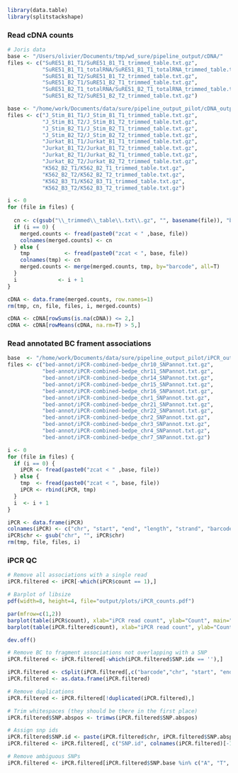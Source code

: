 ```r
library(data.table)
library(splitstackshape)
```

### Read cDNA counts
```r
# Joris data
base <- "/Users/olivier/Documents/tmp/wd_sure/pipeline_output/cDNA/"
files <- c("SuRE51_B1_T1/SuRE51_B1_T1_trimmed_table.txt.gz",
           "SuRE51_B1_T1_totalRNA/SuRE51_B1_T1_totalRNA_trimmed_table.txt.gz",
           "SuRE51_B1_T2/SuRE51_B1_T2_trimmed_table.txt.gz",
           "SuRE51_B2_T1/SuRE51_B2_T1_trimmed_table.txt.gz",
           "SuRE51_B2_T1_totalRNA/SuRE51_B2_T1_totalRNA_trimmed_table.txt.gz",
           "SuRE51_B2_T2/SuRE51_B2_T2_trimmed_table.txt.gz")

base <- "/home/work/Documents/data/sure/pipeline_output_pilot/cDNA_output/"
files <- c("J_Stim_B1_T1/J_Stim_B1_T1_trimmed_table.txt.gz",
           "J_Stim_B1_T2/J_Stim_B1_T2_trimmed_table.txt.gz",
           "J_Stim_B2_T1/J_Stim_B2_T1_trimmed_table.txt.gz",
           "J_Stim_B2_T2/J_Stim_B2_T2_trimmed_table.txt.gz",
           "Jurkat_B1_T1/Jurkat_B1_T1_trimmed_table.txt.gz",
           "Jurkat_B1_T2/Jurkat_B1_T2_trimmed_table.txt.gz",
           "Jurkat_B2_T1/Jurkat_B2_T1_trimmed_table.txt.gz",
           "Jurkat_B2_T2/Jurkat_B2_T2_trimmed_table.txt.gz",
           "K562_B2_T1/K562_B2_T1_trimmed_table.txt.gz",
           "K562_B2_T2/K562_B2_T2_trimmed_table.txt.gz",
           "K562_B3_T1/K562_B3_T1_trimmed_table.txt.gz",
           "K562_B3_T2/K562_B3_T2_trimmed_table.txt.gz")

i <- 0
for (file in files) {
  
  cn <- c(gsub("\\_trimmed\\_table\\.txt\\.gz", "", basename(file)), "barcode")
  if (i == 0) {
    merged.counts <- fread(paste0("zcat < " ,base, file)) 
    colnames(merged.counts) <- cn
  } else {
    tmp           <- fread(paste0("zcat < ", base, file))
    colnames(tmp) <- cn
    merged.counts <- merge(merged.counts, tmp, by="barcode", all=T)
  }
  i             <- i + 1
}

cDNA <- data.frame(merged.counts, row.names=1)
rm(tmp, cn, file, files, i, merged.counts)

cDNA <- cDNA[rowSums(is.na(cDNA)) <= 2,]
cDNA <- cDNA[rowMeans(cDNA, na.rm=T) > 5,]
```

### Read annotated BC frament associations
```r
base  <- "/home/work/Documents/data/sure/pipeline_output_pilot/iPCR_output/"
files <- c("bed-annot/iPCR-combined-bedpe_chr10_SNPannot.txt.gz",
           "bed-annot/iPCR-combined-bedpe_chr11_SNPannot.txt.gz",
           "bed-annot/iPCR-combined-bedpe_chr14_SNPannot.txt.gz",
           "bed-annot/iPCR-combined-bedpe_chr15_SNPannot.txt.gz",
           "bed-annot/iPCR-combined-bedpe_chr16_SNPannot.txt.gz",
           "bed-annot/iPCR-combined-bedpe_chr1_SNPannot.txt.gz",
           "bed-annot/iPCR-combined-bedpe_chr21_SNPannot.txt.gz",
           "bed-annot/iPCR-combined-bedpe_chr22_SNPannot.txt.gz",
           "bed-annot/iPCR-combined-bedpe_chr2_SNPannot.txt.gz",
           "bed-annot/iPCR-combined-bedpe_chr3_SNPannot.txt.gz",
           "bed-annot/iPCR-combined-bedpe_chr4_SNPannot.txt.gz",
           "bed-annot/iPCR-combined-bedpe_chr7_SNPannot.txt.gz")

i <- 0
for (file in files) {
  if (i == 0) {
    iPCR <- fread(paste0("zcat < " ,base, file)) 
  } else {
    tmp  <- fread(paste0("zcat < ", base, file))
    iPCR <- rbind(iPCR, tmp)
  }
  i  <- i + 1
}

iPCR <- data.frame(iPCR)
colnames(iPCR) <- c("chr", "start", "end", "length", "strand", "barcode", "count", "int.end", "int.start", "MAPQ", "MD1", "MD2", "alt.1", "alt.2", "seq.1", "seq.2", "x.1", "x.2", "SNP.relpos", "SNP.base", "SNP.abspos", "SNP.var","SNP.idx")
iPCR$chr <- gsub("chr", "", iPCR$chr)
rm(tmp, file, files, i)
```

### iPCR QC
```r
# Remove all associations with a single read
iPCR.filtered <- iPCR[-which(iPCR$count == 1),]

# Barplot of libsize
pdf(width=8, height=4, file="output/plots/iPCR_counts.pdf")

par(mfrow=c(1,2))
barplot(table(iPCR$count), xlab="iPCR read count", ylab="Count", main="Before QC", font=8, family="ArialMT")
barplot(table(iPCR.filtered$count), xlab="iPCR read count", ylab="Count", main="After QC")

dev.off()

# Remove BC to fragment associations not overlapping with a SNP
iPCR.filtered <- iPCR.filtered[-which(iPCR.filtered$SNP.idx == ''),]

iPCR.filtered <- cSplit(iPCR.filtered[,c("barcode","chr", "start", "end", "strand","SNP.abspos","count", "MD1", "MD2", "SNP.base")], c("SNP.abspos", "SNP.base"), sep = ",", direction = "long", type.convert = F) 
iPCR.filtered <- as.data.frame(iPCR.filtered)

# Remove duplications
iPCR.filtered <- iPCR.filtered[!duplicated(iPCR.filtered),]

# Trim whitespaces (they should be there in the first place)
iPCR.filtered$SNP.abspos <- trimws(iPCR.filtered$SNP.abspos)

# Assign snp ids
iPCR.filtered$SNP.id <- paste(iPCR.filtered$chr, iPCR.filtered$SNP.abspos, sep=":")
iPCR.filtered <- iPCR.filtered[, c("SNP.id", colnames(iPCR.filtered)[-11])]

# Remove ambiguous SNPs
iPCR.filtered <- iPCR.filtered[iPCR.filtered$SNP.base %in% c("A", "T", "C", "G"),]
```